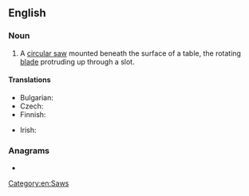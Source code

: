 ==English==
{{wikipedia}}

===Noun===
{{en-noun}}

# A [[circular saw]] mounted beneath the surface of a table, the rotating [[blade]] protruding up through a slot.
#: {{synonyms|en|bench saw|sawbench}}

====Translations====
{{trans-top|type of circular saw}}
* Bulgarian: {{t+|bg|циркуляр|m}}
* Czech: {{t+|cs|cirkulárka|f}}
* Finnish: {{t|fi|pöytäsaha}}
{{trans-mid}}
* Irish: {{t|ga|binse sáibh|m}}
{{trans-bottom}}

===Anagrams===
* {{anagrams|en|a=aabelstw|wastable}}

[[Category:en:Saws]]